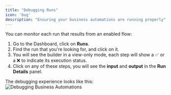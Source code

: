 ```yaml
---
title: "Debugging Runs"
icon: 'bug'
description: "Ensuring your business automations are running properly"
---
```


You can monitor each run that results from an enabled flow:

1. Go to the Dashboard, click on **Runs**.
2. Find the run that you're looking for, and click on it.
3. You will see the builder in a view-only mode, each step will show a ✅ or a ❌ to indicate its execution status.
4. Click on any of these steps, you will see the **input** and **output** in the **Run Details** panel.

The debugging experience looks like this:
![Debugging Business Automations](/resources/screenshots/using-iopeer-debugging.png)